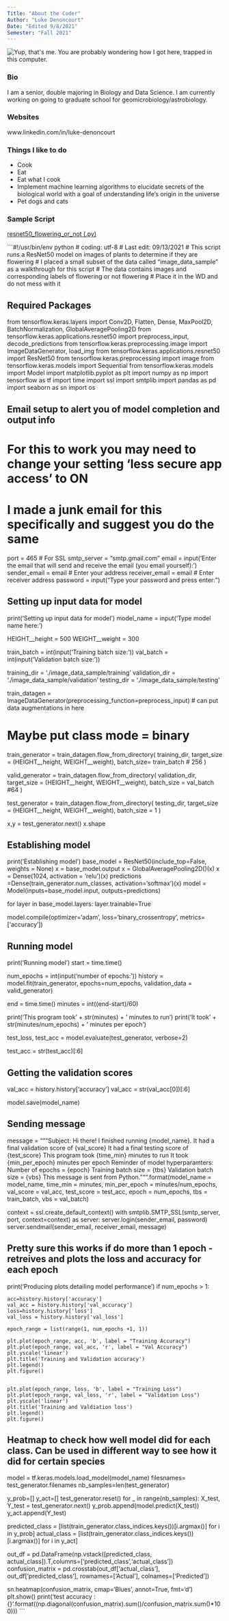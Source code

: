 ---
Title: "About the Coder"
Author: "Luke Denoncourt"
Date: "Edited 9/8/2021"
Semester: "Fall 2021"
---

![](https://user-images.githubusercontent.com/67921793/132583745-5c8a660d-424e-494c-a5c6-1f26251c1abf.jpg "Yup, that's me. You are probably wondering how I got here, trapped in this computer.")

### Bio 

I am a senior, double majoring in Biology and Data Science. I am currently working on going to graduate school for geomicrobiology/astrobiology.

### Websites
www.linkedin.com/in/luke-denoncourt

### Things I like to do

+ Cook
+ Eat
+ Eat what I cook
+ Implement machine learning algorithms to elucidate secrets of the biological world with a goal of understanding life's origin in the universe
+ Pet dogs and cats


### Sample Script
[resnet50_flowering_or_not (.py)](script/resnet50_flowering_or_not.py)

```#!/usr/bin/env python
# coding: utf-8
# Last edit: 09/13/2021
# This script runs a ResNet50 model on images of plants to determine if they are flowering
    # I placed a small subset of the data called "image_data_sample" as a walkthrough for this script
    # The data contains images and corresponding labels of flowering or not flowering
    # Place it in the WD and do not mess with it

## Required Packages
from tensorflow.keras.layers import Conv2D, Flatten, Dense, MaxPool2D, BatchNormalization, GlobalAveragePooling2D
from tensorflow.keras.applications.resnet50 import preprocess_input, decode_predictions
from tensorflow.keras.preprocessing.image import ImageDataGenerator, load_img
from tensorflow.keras.applications.resnet50 import ResNet50
from tensorflow.keras.preprocessing import image
from tensorflow.keras.models import Sequential
from tensorflow.keras.models import Model
import matplotlib.pyplot as plt
import numpy as np
import tensorflow as tf
import time
import ssl
import smtplib
import pandas as pd
import seaborn as sn
import os



## Email setup to alert you of model completion and output info
# For this to work you may need to change your setting 'less secure app access' to ON
# I made a junk email for this specifically and suggest you do the same
port = 465  # For SSL
smtp_server = "smtp.gmail.com"
email = input('Enter the email that will send and receive the email (you email yourself): ')
sender_email = email  # Enter your address
receiver_email = email  # Enter receiver address
password = input("Type your password and press enter: ")


## Setting up input data for model
print('Setting up input data for model')
model_name = input('Type model name here: ')

HEIGHT__height = 500
WEIGHT__weight = 300


train_batch = int(input('Training batch size: '))
val_batch = int(input('Validation batch size: '))


training_dir = './image_data_sample/training'
validation_dir = './image_data_sample/validation'
testing_dir = './image_data_sample/testing'


train_datagen = ImageDataGenerator(preprocessing_function=preprocess_input) # can put data augmentations in here

# Maybe put class mode = binary
train_generator = train_datagen.flow_from_directory(
    training_dir,
    target_size = (HEIGHT__height, WEIGHT__weight),
    batch_size= train_batch
    # 256
)


valid_generator = train_datagen.flow_from_directory(
    validation_dir,
    target_size = (HEIGHT__height, WEIGHT__weight),
    batch_size = val_batch
    #64
)


test_generator = train_datagen.flow_from_directory(
    testing_dir,
    target_size = (HEIGHT__height, WEIGHT__weight),
    batch_size = 1
)


x,y = test_generator.next()
x.shape


## Establishing model
print('Establishing model')
base_model = ResNet50(include_top=False, weights = None)
x = base_model.output
x = GlobalAveragePooling2D()(x)
x = Dense(1024, activation = 'relu')(x)
predictions =Dense(train_generator.num_classes, activation='softmax')(x)
model = Model(inputs=base_model.input, outputs=predictions)


for layer in base_model.layers:
    layer.trainable=True


model.compile(optimizer='adam', loss='binary_crossentropy', metrics=['accuracy'])


## Running model
print('Running model')
start = time.time()

num_epochs = int(input('number of epochs: '))
history = model.fit(train_generator, epochs=num_epochs, validation_data = valid_generator)

end = time.time()
minutes = int((end-start)/60)

print('This program took ' + str(minutes) + ' minutes to run')
print('It took ' + str(minutes/num_epochs) + ' minutes per epoch')


test_loss, test_acc = model.evaluate(test_generator, verbose=2)


test_acc = str(test_acc)[:6]


## Getting the validation scores
val_acc = history.history['accuracy']
val_acc = str(val_acc[0])[:6]

model.save(model_name)

## Sending message
message = """Subject: Hi there! I finished running {model_name}.
It had a final validation score of {val_score}
It had a final testing score of {test_score}
This program took {time_min} minutes to run
It took {min_per_epoch} minutes per epoch
Reminder of model hyperparamters:
Number of epochs = {epoch}
Training batch size = {tbs}
Validation batch size = {vbs}
This message is sent from Python.""".format(model_name = model_name,
                                            time_min = minutes,
                                            min_per_epoch = minutes/num_epochs,
                                           val_score = val_acc,
                                           test_score = test_acc,
                                           epoch = num_epochs,
                                           tbs = train_batch,
                                           vbs = val_batch)

context = ssl.create_default_context()
with smtplib.SMTP_SSL(smtp_server, port, context=context) as server:
    server.login(sender_email, password)
    server.sendmail(sender_email, receiver_email, message)




## Pretty sure this works if do more than 1 epoch - retreives and plots the loss and accuracy for each epoch
print('Producing plots detailing model performance')
if num_epochs > 1:

    acc=history.history['accuracy']
    val_acc = history.history['val_accuracy']
    loss=history.history['loss']
    val_loss = history.history['val_loss']

    epoch_range = list(range(1, num_epochs +1, 1))

    plt.plot(epoch_range, acc, 'b', label = "Training Accuracy")
    plt.plot(epoch_range, val_acc, 'r', label = "Val Accuracy")
    plt.yscale('linear')
    plt.title('Training and Validation accuracy')
    plt.legend()
    plt.figure()


    plt.plot(epoch_range, loss, 'b', label = "Training Loss")
    plt.plot(epoch_range, val_loss, 'r', label = "Validation Loss")
    plt.yscale('linear')
    plt.title('Training and Valdiation loss')
    plt.legend()
    plt.figure()


## Heatmap to check how well model did for each class. Can be used in different way to see how it did for certain species
model = tf.keras.models.load_model(model_name)
filesnames= test_generator.filenames
nb_samples=len(test_generator)

y_prob=[]
y_act=[]
test_generator.reset()
for _ in range(nb_samples):
    X_test, Y_test = test_generator.next()
    y_prob.append(model.predict(X_test))
    y_act.append(Y_test)

predicted_class = [list(train_generator.class_indices.keys())[i.argmax()] for i in y_prob]
actual_class = [list(train_generator.class_indices.keys())[i.argmax()] for i in y_act]


out_df = pd.DataFrame(np.vstack([predicted_class, actual_class]).T,columns=['predicted_class','actual_class'])
confusion_matrix = pd.crosstab(out_df['actual_class'], out_df['predicted_class'],
                               rownames=['Actual'], colnames=['Predicted'])

sn.heatmap(confusion_matrix, cmap='Blues', annot=True, fmt='d')
plt.show()
print('test accuracy : {}'.format((np.diagonal(confusion_matrix).sum()/confusion_matrix.sum()*100)))
```





